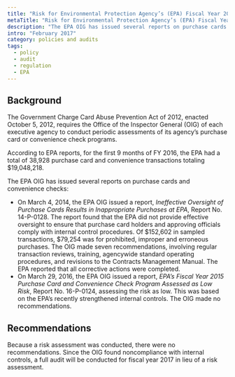 ```yaml
---
title: "Risk for Environmental Protection Agency’s (EPA) Fiscal Year 2016 Purchase Card and Convenience Check Program Warrants an Audit"
metaTitle: "Risk for Environmental Protection Agency’s (EPA) Fiscal Year 2016 Purchase Card and Convenience Check Program Warrants an Audit"
description: "The EPA OIG has issued several reports on purchase cards and convenience checks."
intro: "February 2017"
category: policies and audits
tags:
  - policy
  - audit
  - regulation
  - EPA
---
```



<LinkButton link="https://www.epa.gov/office-inspector-general/report-risk-epas-fiscal-year-2016-purchase-card-and-convenience-check" text="View full audit"  />

## Background

The Government Charge Card Abuse Prevention Act of 2012, enacted October 5, 2012, requires the Office of the Inspector General (OIG) of each executive agency to conduct periodic assessments of its agency’s purchase card or convenience check programs.

According to EPA reports, for the first 9 months of FY 2016, the EPA had a total of 38,928 purchase card and convenience transactions totaling $19,048,218.

The EPA OIG has issued several reports on purchase cards and convenience checks:

- On March 4, 2014, the EPA OIG issued a report, _Ineffective Oversight of Purchase Cards Results in Inappropriate Purchases at EPA_, Report No. 14-P-0128. The report found that the EPA did not provide effective oversight to ensure that purchase card holders and approving officials comply with internal control procedures. Of $152,602 in sampled transactions, $79,254 was for prohibited, improper and erroneous purchases. The OIG made seven recommendations, involving regular transaction reviews, training, agencywide standard operating procedures, and revisions to the Contracts Management Manual. The EPA reported that all corrective actions were completed.
- On March 29, 2016, the EPA OIG issued a report, _EPA’s Fiscal Year 2015 Purchase Card and Convenience Check Program Assessed as Low Risk_, Report No. 16-P-0124, assessing the risk as low. This was based on the EPA’s recently strengthened internal controls. The OIG made no recommendations.

## Recommendations

Because a risk assessment was conducted, there were no recommendations. Since the OIG found noncompliance with internal controls, a full audit will be conducted for fiscal year 2017 in lieu of a risk assessment. 
